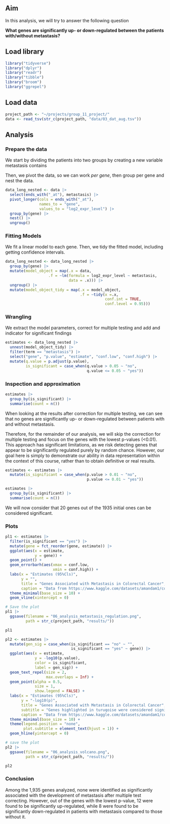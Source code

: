 ## Aim

In this analysis, we will try to answer the following question

**What genes are significantly up- or down-regulated between the patients with/without metastasis?**

## Load library

```r
library("tidyverse")
library("dplyr")
library("readr")
library("tibble")
library("broom")
library("ggrepel")
```

## Load data

```r
project_path <- "~/projects/group_11_project/"
data <- read_tsv(str_c(project_path, "data/03_dat_aug.tsv"))
```

## Analysis

### Prepare the data

We start by dividing the patients into two groups by creating a new variable metastasis contains

Then, we pivot the data, so we can work *per gene*, then group per gene and nest the data.

```r
data_long_nested <- data |>
  select(ends_with("_at"), metastasis) |> 
  pivot_longer(cols = ends_with("_at"), 
               names_to = "gene", 
               values_to = "log2_expr_level") |> 
  group_by(gene) |> 
  nest() |> 
  ungroup()

```

### Fitting Models

We fit a linear model to each gene. Then, we tidy the fitted model, including getting confidence intervals.

```r
data_long_nested <- data_long_nested |> 
  group_by(gene) |> 
  mutate(model_object = map(.x = data,
                   .f = ~lm(formula = log2_expr_level ~ metastasis,
                            data = .x))) |> 
  ungroup() |> 
  mutate(model_object_tidy = map(.x = model_object,
                                 .f = ~tidy(x =.x,
                                            conf.int = TRUE,
                                            conf.level = 0.95)))
```

### Wrangling

We extract the model parameters, correct for multiple testing and add and indicator for significant findings

```r

estimates <- data_long_nested |> 
  unnest(model_object_tidy) |> 
  filter(term == "metastasis") |> 
  select("gene", "p.value", "estimate", "conf.low", "conf.high") |> 
  mutate(q.value = p.adjust(p.value),
         is_significant = case_when(q.value > 0.05 ~ "no",
                                    q.value <= 0.05 ~ "yes"))
```

### Inspection and approximation

```r
estimates |> 
  group_by(is_significant) |>  
  summarise(count = n())
```

When looking at the results after correction for multiple testing, we can see that no genes are significantly up- or down-regulated between patients with and without metastasis.

Therefore, for the remainder of our analysis, we will skip the correction for multiple testing and focus on the genes with the lowest p-values (\<0.01). This approach has significant limitations, as we risk detecting genes that appear to be significantly regulated purely by random chance. However, our goal here is simply to demonstrate our ability in data representation within the context of this course, rather than to obtain definitive or real results.

```r
estimates <- estimates |>  
  mutate(is_significant = case_when(p.value > 0.01 ~ "no",
                                    p.value <= 0.01 ~ "yes"))

estimates |> 
  group_by(is_significant) |> 
  summarise(count = n())
```

We will now consider that 20 genes out of the 1935 initial ones can be considered significant.

### Plots

```r
pl1 <- estimates |> 
  filter(is_significant == "yes") |>
  mutate(gene = fct_reorder(gene, estimate)) |> 
  ggplot(aes(x = estimate,
             y = gene)) +
  geom_point() +
  geom_errorbarh(aes(xmax = conf.low, 
                     xmin = conf.high)) +
  labs(x = "Estimates (95%Cls)",
       y = "",
       title = "Genes Associated with Metastasis in Colorectal Cancer",
       caption = "Data from https://www.kaggle.com/datasets/amandam1/colorectal-cancer-patients/data") +
  theme_minimal(base_size = 10) +
  geom_vline(xintercept = 0)

# Save the plot
pl1 |> 
  ggsave(filename = "06_analysis_metastasis_regulation.png",
         path = str_c(project_path, "results/"))

pl1
```

```r
pl2 <- estimates |> 
  mutate(gen_sig = case_when(is_significant == "no" ~ "",
                             is_significant == "yes" ~ gene)) |> 
  ggplot(aes(x = estimate,
             y = -log10(p.value),
             color = is_significant,
             label = gen_sig)) +
  geom_text_repel(size = 2, 
                  max.overlaps = Inf) +
  geom_point(alpha = 0.5, 
             size = 1,
             show.legend = FALSE) +
  labs(x = "Estimates (95%Cls)",
       y = "-log10(p)",
       title = "Genes Associated with Metastasis in Colorectal Cancer",
       subtitle = "Genes highlighted in turuqoise were considered significant (but without multiple testing correction)",
       caption = "Data from https://www.kaggle.com/datasets/amandam1/colorectal-cancer-patients/data") +
  theme_minimal(base_size = 10) +
  theme(legend.position = "none",
        plot.subtitle = element_text(hjust = 1)) +
  geom_hline(yintercept = 0)

# save the plot
pl2 |> 
  ggsave(filename = "06_analysis_volcano.png",
         path = str_c(project_path, "results/"))

pl2
```

### Conclusion

Among the 1,935 genes analyzed, none were identified as significantly associated with the development of metastasis after multiple test correcting. However, out of the genes with the lowest p-value, 12 were found to be significantly up-regulated, while 8 were found to be significantly down-regulated in patients with metastasis compared to those without it.
